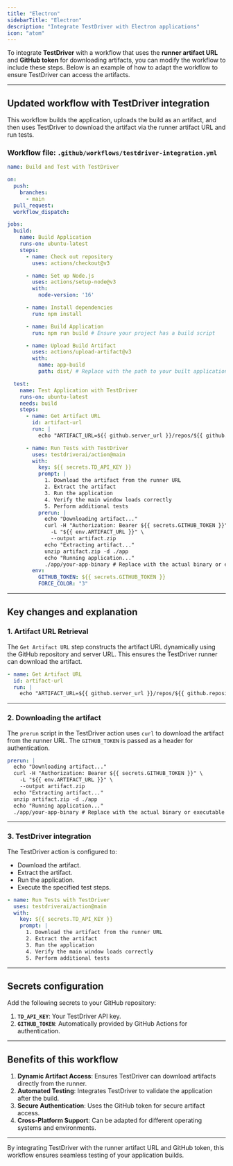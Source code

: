 ```yaml
---
title: "Electron"
sidebarTitle: "Electron"
description: "Integrate TestDriver with Electron applications"
icon: "atom"
---
```


To integrate **TestDriver** with a workflow that uses the **runner artifact URL** and **GitHub token** for downloading artifacts, you can modify the workflow to include these steps. Below is an example of how to adapt the workflow to ensure TestDriver can access the artifacts.

---

## Updated workflow with TestDriver integration

This workflow builds the application, uploads the build as an artifact, and then uses TestDriver to download the artifact via the runner artifact URL and run tests.

### Workflow file: `.github/workflows/testdriver-integration.yml`
```yaml
name: Build and Test with TestDriver

on:
  push:
    branches:
      - main
  pull_request:
  workflow_dispatch:

jobs:
  build:
    name: Build Application
    runs-on: ubuntu-latest
    steps:
      - name: Check out repository
        uses: actions/checkout@v3

      - name: Set up Node.js
        uses: actions/setup-node@v3
        with:
          node-version: '16'

      - name: Install dependencies
        run: npm install

      - name: Build Application
        run: npm run build # Ensure your project has a build script

      - name: Upload Build Artifact
        uses: actions/upload-artifact@v3
        with:
          name: app-build
          path: dist/ # Replace with the path to your built application

  test:
    name: Test Application with TestDriver
    runs-on: ubuntu-latest
    needs: build
    steps:
      - name: Get Artifact URL
        id: artifact-url
        run: |
          echo "ARTIFACT_URL=${{ github.server_url }}/repos/${{ github.repository }}/actions/artifacts" >> $GITHUB_ENV

      - name: Run Tests with TestDriver
        uses: testdriverai/action@main
        with:
          key: ${{ secrets.TD_API_KEY }}
          prompt: |
            1. Download the artifact from the runner URL
            2. Extract the artifact
            3. Run the application
            4. Verify the main window loads correctly
            5. Perform additional tests
          prerun: |
            echo "Downloading artifact..."
            curl -H "Authorization: Bearer ${{ secrets.GITHUB_TOKEN }}" \
              -L "${{ env.ARTIFACT_URL }}" \
              --output artifact.zip
            echo "Extracting artifact..."
            unzip artifact.zip -d ./app
            echo "Running application..."
            ./app/your-app-binary # Replace with the actual binary or executable path
        env:
          GITHUB_TOKEN: ${{ secrets.GITHUB_TOKEN }}
          FORCE_COLOR: "3"

```

---

## Key changes and explanation

### 1. **Artifact URL Retrieval**
The `Get Artifact URL` step constructs the artifact URL dynamically using the GitHub repository and server URL. This ensures the TestDriver runner can download the artifact.
```yaml
- name: Get Artifact URL
  id: artifact-url
  run: |
    echo "ARTIFACT_URL=${{ github.server_url }}/repos/${{ github.repository }}/actions/artifacts" >> $GITHUB_ENV

```

---

### 2. **Downloading the artifact**
The `prerun` script in the TestDriver action uses `curl` to download the artifact from the runner URL. The `GITHUB_TOKEN` is passed as a header for authentication.
```yaml
prerun: |
  echo "Downloading artifact..."
  curl -H "Authorization: Bearer ${{ secrets.GITHUB_TOKEN }}" \
    -L "${{ env.ARTIFACT_URL }}" \
    --output artifact.zip
  echo "Extracting artifact..."
  unzip artifact.zip -d ./app
  echo "Running application..."
  ./app/your-app-binary # Replace with the actual binary or executable path

```

---

### 3. **TestDriver integration**
The TestDriver action is configured to:
- Download the artifact.
- Extract the artifact.
- Run the application.
- Execute the specified test steps.
```yaml
- name: Run Tests with TestDriver
  uses: testdriverai/action@main
  with:
    key: ${{ secrets.TD_API_KEY }}
    prompt: |
      1. Download the artifact from the runner URL
      2. Extract the artifact
      3. Run the application
      4. Verify the main window loads correctly
      5. Perform additional tests

```

---

## Secrets configuration

Add the following secrets to your GitHub repository:
1. **`TD_API_KEY`**: Your TestDriver API key.
2. **`GITHUB_TOKEN`**: Automatically provided by GitHub Actions for authentication.

---

## Benefits of this workflow

1. **Dynamic Artifact Access**: Ensures TestDriver can download artifacts directly from the runner.
2. **Automated Testing**: Integrates TestDriver to validate the application after the build.
3. **Secure Authentication**: Uses the GitHub token for secure artifact access.
4. **Cross-Platform Support**: Can be adapted for different operating systems and environments.

---

By integrating TestDriver with the runner artifact URL and GitHub token, this workflow ensures seamless testing of your application builds.
